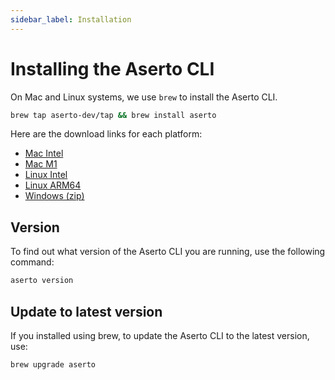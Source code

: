 ```yaml
---
sidebar_label: Installation
---
```


# Installing the Aserto CLI

On Mac and Linux systems, we use `brew` to install the Aserto CLI.

```bash
brew tap aserto-dev/tap && brew install aserto
```

Here are the download links for each platform:

- [Mac Intel](https://storage.googleapis.com/aserto-cli/aserto/latest/aserto_darwin_x86_64.zip)
- [Mac M1](https://storage.googleapis.com/aserto-cli/aserto/latest/aserto_darwin_arm64.zip)
- [Linux Intel](https://storage.googleapis.com/aserto-cli/aserto/latest/aserto_linux_x86_64.zip)
- [Linux ARM64](https://storage.googleapis.com/aserto-cli/aserto/latest/aserto_linux_arm64.zip)
- [Windows (zip)](https://storage.googleapis.com/aserto-cli/aserto/latest/aserto_windows_x86_64.zip)

## Version

To find out what version of the Aserto CLI you are running, use the following command:

```bash
aserto version
```

## Update to latest version

If you installed using brew, to update the Aserto CLI to the latest version, use:

```bash
brew upgrade aserto
```
